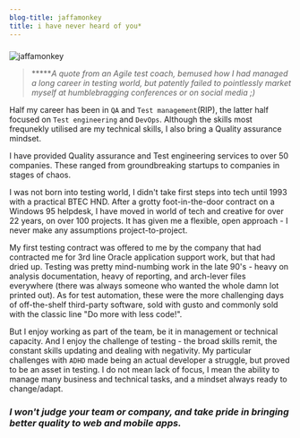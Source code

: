 ```yaml
---
blog-title: jaffamonkey
title: i have never heard of you*
---
```

###
![jaffamonkey](./images/original.png) 

> *****_A quote from an Agile test coach, bemused how I had managed a long career in testing world, but patently failed to pointlessly market myself at humblebragging conferences or on social media ;)_

Half my career has been in `QA` and `Test management`(RIP), the latter half focused on `Test engineering` and `DevOps`. Although the skills most frequnekly utilised are my technical skills, I also bring a Quality assurance mindset.

I have provided Quality assurance and Test engineering services to over 50 companies. These ranged from groundbreaking startups to companies in stages of chaos. 

I was not born into testing world, I didn't take first steps into tech until 1993 with a practical BTEC HND. After a grotty foot-in-the-door contract on a Windows 95 helpdesk, I have moved in world of tech and creative for over 22 years, on over 100 projects. It has given me a flexible, open approach - I never make any assumptions project-to-project.  

My first testing contract was offered to me by the company that had contracted me for 3rd line Oracle application support work, but that had dried up. Testing was pretty mind-numbing work in the late 90's - heavy on analysis documentation, heavy of reporting, and arch-lever files everywhere (there was always someone who wanted the whole damn lot printed out). As for test automation, these were the more challenging days of off-the-shelf third-party software, sold with gusto and commonly sold with the classic line "Do more with less code!". 

But I enjoy working as part of the team, be it in management or technical capacity. And I enjoy the challenge of testing - the broad skills remit, the constant skills updating and dealing with negativity. My particular challenges with `ADHD` made being an actual developer a struggle, but proved to be an asset in testing. I do not mean lack of focus, I mean the ability to manage many business and technical tasks, and a mindset always ready to change/adapt. 

### _I won't judge your team or company, and take pride in bringing better quality to web and mobile apps._
